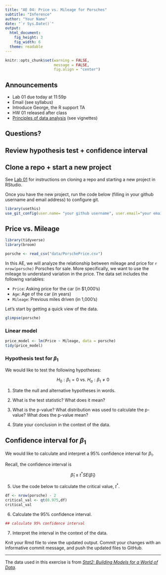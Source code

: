 ```yaml
---
title: "AE 04: Price vs. Mileage for Porsches"
subtitle: "Inference"
author: "Your Name"
date: "`r Sys.Date()`"
output: 
  html_document: 
    fig_height: 3
    fig_width: 6
  theme: readable
---
```


```r
knitr::opts_chunk$set(warning = FALSE, 
                      message = FALSE, 
                      fig.align = "center")
```


## Announcements

- Lab 01 due today at 11:59p
- Email (see syllabus) 
- Introduce George, the R support TA
- HW 01 released after class
- [Principles of data analysis](https://arxiv.org/pdf/1903.07639.pdf) (see vignettes)

## Questions? 

## Review hypothesis test + confidence interval 

## Clone a repo + start a new project

See [Lab 01](https://sta210-fa20.netlify.app/labs/lab-01-practice-r.html) for instructions on cloning a repo and starting a new project in RStudio. 

Once you have the new project, run the code below (filling in your github username and email address) to configure git. 

```r
library(usethis)
use_git_config(user.name= "your github username", user.email="your email")
```

## Price vs. Mileage


```r
library(tidyverse)
library(broom)
```

```r
porsche <- read_csv("data/PorschePrice.csv")
```


In this AE, we will analyze the relationship between mileage and price for `r nrow(porsche)` Porsches for sale. More specifically, we want to use the mileage to understand variation in the price. The data set includes the following variables: 

- `Price`: Asking price for the car (in $1,000’s)
- `Age`: Age of the car (in years)
- `Mileage`: Previous miles driven (in 1,000’s)

Let's start by getting a quick view of the data. 

```r
glimpse(porsche)
```

### Linear model 

```r
price_model <- lm(Price ~ Mileage, data = porsche)
tidy(price_model)
```

### Hypothesis test for $\beta_1$

We would like to test the following hypotheses: 

$$H_0: \beta_1 = 0 \text{ vs. } H_a: \beta_1 \neq 0$$

1. State the null and alternative hypotheses in words.

2. What is the test statistic? What does it mean?  

3. What is the p-value? What distribution was used to calculate the p-value? What does the p-value mean? 

4. State your conclusion in the context of the data. 

## Confidence interval for $\beta_1$

We would like to calculate and interpret a 95% confidence interval for $\beta_1$.

Recall, the confidence interval is 

$$\hat{\beta}_1 \pm t^* SE(\hat{\beta}_1)$$

5. Use the code below to calculate the critical value, $t^*$. 

```r
df <- nrow(porsche) - 2
critical_val <- qt(0.975,df)
critical_val
```

6. Calculate the 95% confidence interval. 

```r
## calculate 95% confidence interval
```


7. Interpret the interval in the context of the data. 


Knit your Rmd file to view the updated output. Commit your changes with an informative commit message, and push the updated files to GitHub. 

<hr> 

The data used in this exercise is from [*Stat2: Building Models for a World of Data*](http://www.stat2.org/datapage.html).